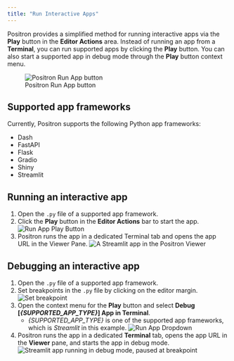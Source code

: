 ```yaml
---
title: "Run Interactive Apps"
---
```


Positron provides a simplified method for running interactive apps via the **Play** button in the **Editor Actions** area. Instead of running an app from a **Terminal**, you can run supported apps by clicking the **Play** button. You can also start a supported app in debug mode through the **Play** button context menu.

![Positron Run App button](images/run-app-button.png)

## Supported app frameworks

Currently, Positron supports the following Python app frameworks:

- Dash
- FastAPI
- Flask
- Gradio
- Shiny
- Streamlit

## Running an interactive app

1. Open the `.py` file of a supported app framework.
2. Click the **Play** button in the **Editor Actions** bar to start the app.
    ![Run App Play Button](images/run-app-play-button.png)
3. Positron runs the app in a dedicated Terminal tab and opens the app URL in the Viewer Pane.
    ![A Streamlit app in the Positron Viewer](images/run-app-streamlit.png)

## Debugging an interactive app

1. Open the `.py` file of a supported app framework.
2. Set breakpoints in the `.py` file by clicking on the editor margin.
    ![Set breakpoint](images/run-app-debug-breakpoint.png)
3. Open the context menu for the **Play** button and select **Debug [*{SUPPORTED_APP_TYPE}*] App in Terminal**.
    - *{SUPPORTED_APP_TYPE}* is one of the supported app frameworks, which is *Streamlit* in this example.
    ![Run App Dropdown](images/run-app-debug-streamlit.png)
4. Positron runs the app in a dedicated **Terminal** tab, opens the app URL in the **Viewer** pane, and starts the app in debug mode.
    ![Streamlit app running in debug mode, paused at breakpoint](images/run-app-debug-streamlit-paused-at-breakpoint.png)
